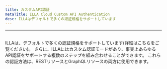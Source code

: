 ```yaml
---
title: カスタムAPI認証
metaTitle: ILLA Cloud Custom API Authentication
desc: ILLAはデフォルトで多くの認証規格をサポートしています
---
```


* * *

## <Heading hidden>カスタムAPI認証</Heading>

ILLAは、デフォルトで多くの認証規格をサポートしています(詳細はこちらをご覧ください)。 
さらに、ILLAにはカスタム認証モードがあり、事実上あらゆるAPI認証をサポートする複数のステップを組み合わせることができます。 
これらの認証方法は、RESTリソースとGraphQLリソースの両方に使用できます。
